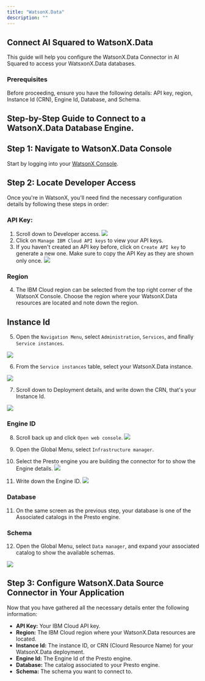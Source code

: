 ```yaml
---
title: "WatsonX.Data"
description: ""
---
```


## Connect AI Squared to WatsonX.Data

This guide will help you configure the WatsonX.Data Connector in AI Squared to access your WatsxonX.Data databases.

### Prerequisites

Before proceeding, ensure you have the following details: 
API key, region, Instance Id (CRN), Engine Id, Database, and Schema.

## Step-by-Step Guide to Connect to a WatsonX.Data Database Engine.

## Step 1: Navigate to WatsonX.Data Console

Start by logging into your [WatsonX Console](https://dataplatform.cloud.ibm.com/wx/home?context=wx).

## Step 2: Locate Developer Access

Once you're in WatsonX, you'll need find the necessary configuration details
by following these steps in order:

### **API Key:**

  1. Scroll down to Developer access.
    <Frame>
      <img src="https://res.cloudinary.com/dspflukeu/image/upload/v1743647604/Multiwoven/connectors/WatsonX_Data/Developer_Access_pcrfvl.png" />
    </Frame>
  2. Click on `Manage IBM Cloud API keys` to view your API keys.
  3. If you haven't created an API key before, click on `Create API key` to generate a new one. Make sure to copy the API Key as they are shown only once.
    <Frame>
      <img src="https://res.cloudinary.com/dspflukeu/image/upload/v1743648360/Multiwoven/connectors/WatsonX_Data/Create_Key_mhnxfm.png" />
    </Frame>

### Region

  4. The IBM Cloud region can be selected from the top right corner of the WatsonX Console. 
    Choose the region where your WatsonX.Data resources are located and note down the region.

## Instance Id 

  5. Open the `Navigation Menu`, select `Administration`, `Services`, and finally `Service instances`.
  <Frame>
    <img src="https://res.cloudinary.com/dspflukeu/image/upload/v1743632852/Multiwoven/connectors/WatsonX_Data/Navigation_Menu_kvecrn.png" />
  </Frame>

  6. From the `Service instances` table, select your WatsonX.Data instance.
  <Frame>
    <img src="https://res.cloudinary.com/dspflukeu/image/upload/v1743632852/Multiwoven/connectors/WatsonX_Data/Services_Instances_frhyzd.png" />
  </Frame>

  7. Scroll down to Deployment details, and write down the CRN, that's your Instance Id.
  <Frame>
    <img src="https://res.cloudinary.com/dspflukeu/image/upload/v1743632851/Multiwoven/connectors/WatsonX_Data/Deployment_Details_l8vdgx.png" />
  </Frame>

### Engine ID

  8. Scroll back up and click `Open web console`.
    <Frame>
      <img src="https://res.cloudinary.com/dspflukeu/image/upload/v1743632852/Multiwoven/connectors/WatsonX_Data/Watsonx.Data_Manage_ewukot.png" />
    </Frame>

  9. Open the Global Menu, select `Infrastructure manager`.

  10. Select the Presto engine you are building the connector for to show the Engine details.
    <Frame>
      <img src="https://res.cloudinary.com/dspflukeu/image/upload/v1743632851/Multiwoven/connectors/WatsonX_Data/Infrastructure_Manager_hnniyt.png" />
    </Frame>

  11. Write down the Engine ID.
    <Frame>
      <img src="https://res.cloudinary.com/dspflukeu/image/upload/v1743632852/Multiwoven/connectors/WatsonX_Data/Engine_Details_auru98.png" />
    </Frame>

### Database

  11. On the same screen as the previous step, your database is one of the Associated catalogs in the Presto engine.

### Schema

  12. Open the Global Menu, select `Data manager`, and expand your associated catalog to show the available schemas.
  <Frame>
    <img src="https://res.cloudinary.com/dspflukeu/image/upload/v1743632851/Multiwoven/connectors/WatsonX_Data/Data_Manager_errsmu.png" />
  </Frame>

## Step 3: Configure WatsonX.Data Source Connector in Your Application

Now that you have gathered all the necessary details enter the following information:

- **API Key:** Your IBM Cloud API key.
- **Region:** The IBM Cloud region where your WatsonX.Data resources are located.
- **Instance Id:** The instance ID, or CRN (Clourd Resource Name) for your WatsonX.Data deployment.
- **Engine Id:** The Engine Id of the Presto engine.
- **Database:** The catalog associated to your Presto engine.
- **Schema:** The schema you want to connect to.
